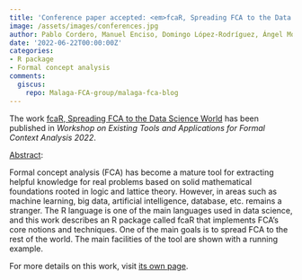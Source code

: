 ```yaml
---
title: 'Conference paper accepted: <em>fcaR, Spreading FCA to the Data Science World</em>'
image: /assets/images/conferences.jpg
author: Pablo Cordero, Manuel Enciso, Domingo López-Rodríguez, Ángel Mora
date: '2022-06-22T00:00:00Z'
categories:
- R package
- Formal concept analysis
comments:
  giscus:
    repo: Malaga-FCA-group/malaga-fca-blog
---
```


The work <u>fcaR, Spreading FCA to the Data Science World</u> has been published in <em><em>Workshop on Existing Tools and Applications for Formal Context Analysis 2022</em></em>.

<u>Abstract</u>:



Formal concept analysis (FCA) has become a mature tool for extracting helpful knowledge for real problems based on solid mathematical foundations rooted in logic and lattice theory. However, in areas such as machine learning, big data, artificial intelligence, database, etc. remains a stranger. The R language is one of the main languages used in data science, and this work describes an R package called fcaR that implements FCA’s core notions and techniques. One of the main goals is to spread FCA to the rest of the world. The main facilities of the tool are shown with a running example.




For more details on this work, visit <a href='/publications/conferences/2022-etafca'>its own page</a>.
